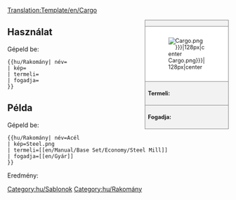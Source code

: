 [[Translation:Template/en/Cargo]]
<noinclude></noinclude><!--
--><div style="float:right; width:15em; font-size:90%; border:1px solid gray; background-color:#f2f2f2; margin-left:1em; margin-bottom:1em">
<div style="text-align:center; border-bottom:1px solid gray"><strong>{{{név}}}</strong></div>
<div style="padding:1em; background-color:white">[[File:en/{{{kép|Cargo.png}}}|128px|center]]</div>
<div style="border-top:1px solid gray; padding:0.5em"><strong>Termeli:</strong> {{{termeli}}}</div>
<div style="border-top:1px solid gray; padding:0.5em"><strong>Fogadja:</strong> {{{fogadja}}}</div>
</div><noinclude>

{{en/-}}
==Használat==
Gépeld be:
<pre>{{hu/Rakomány| név=
| kép=
| termeli=
| fogadja=
}}</pre>

==Példa==
Gépeld be:
<pre>{{hu/Rakomány| név=Acél
| kép=Steel.png
| termeli=[[en/Manual/Base Set/Economy/Steel Mill]]
| fogadja=[[en/Gyár]]
}}</pre>
Eredmény:
{{hu/Rakomány| név=Acél
| kép=Steel.png
| termeli=[[en/Manual/Base Set/Economy/Steel Mill]]
| fogadja=[[en/Gyár]]
}}
[[Category:hu/Sablonok]]
</noinclude><includeonly>[[Category:hu/Rakomány]]</includeonly>